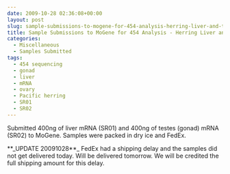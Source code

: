 ```yaml
---
date: 2009-10-28 02:36:08+00:00
layout: post
slug: sample-submissions-to-mogene-for-454-analysis-herring-liver-and-testes-mrna
title: Sample Submissions to MoGene for 454 Analysis - Herring Liver and Testes mRNA
categories:
  - Miscellaneous
  - Samples Submitted
tags:
  - 454 sequencing
  - gonad
  - liver
  - mRNA
  - ovary
  - Pacific herring
  - SR01
  - SR02
---
```


Submitted 400ng of liver mRNA (SR01) and 400ng of testes (gonad) mRNA (SR02) to MoGene. Samples were packed in dry ice and FedEx.

**_UPDATE 20091028**_ FedEx had a shipping delay and the samples did not get delivered today. Will be delivered tomorrow. We will be credited the full shipping amount for this delay.
